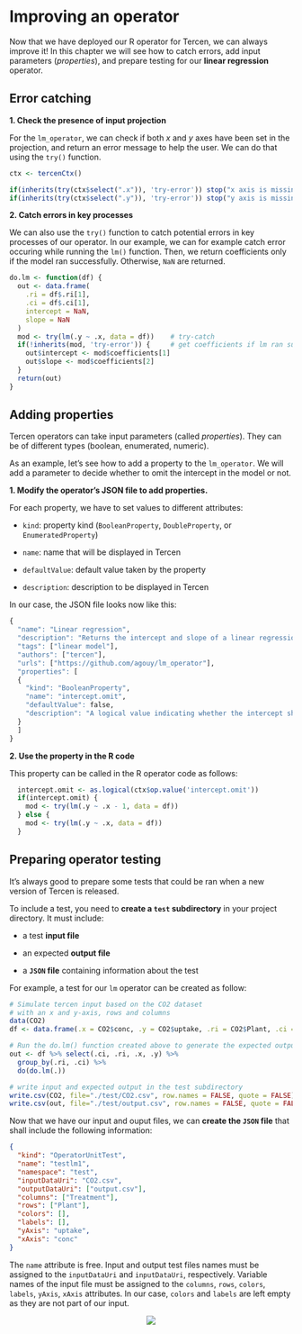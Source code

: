 # Improving an operator

Now that we have deployed our R operator for Tercen, we can always improve it! In this chapter we will see how to catch errors, add input parameters (_properties_), and prepare testing for our __linear regression__ operator.

## Error catching {-}

**1. Check the presence of input projection**

For the `lm_operator`, we can check if both _x_ and _y_ axes have been set in the projection, and return an error message to help the user. We can do that using the `try()` function.

```r
ctx <- tercenCtx()

if(inherits(try(ctx$select(".x")), 'try-error')) stop("x axis is missing.")
if(inherits(try(ctx$select(".y")), 'try-error')) stop("y axis is missing.")
```

**2. Catch errors in key processes**

We can also use the `try()` function to catch potential errors in key processes of our operator. In our example, we can for example catch error occuring while running the `lm()` function. Then, we return coefficients only if the model ran successfully. Otherwise, `NaN` are returned.

```r
do.lm <- function(df) {
  out <- data.frame(
    .ri = df$.ri[1],
    .ci = df$.ci[1],
    intercept = NaN,
    slope = NaN
  )
  mod <- try(lm(.y ~ .x, data = df))    # try-catch
  if(!inherits(mod, 'try-error')) {     # get coefficients if lm ran succesfully
    out$intercept <- mod$coefficients[1]
    out$slope <- mod$coefficients[2]
  }
  return(out)
}
```

## Adding properties {-}

Tercen operators can take input parameters (called _properties_). They can be of different types (boolean, enumerated, numeric).

As an example, let's see how to add a property to the `lm_operator`. We will add a parameter to decide whether to omit the intercept in the model or not.

**1. Modify the operator's JSON file to add properties.**

For each property, we have to set values to different attributes:

* `kind`: property kind (`BooleanProperty`, `DoubleProperty`, or `EnumeratedProperty`)

* `name`: name that will be displayed in Tercen

* `defaultValue`: default value taken by the property

* `description`: description to be displayed in Tercen

In our case, the JSON file looks now like this:

```r
{
  "name": "Linear regression",
  "description": "Returns the intercept and slope of a linear regression in a cell",
  "tags": ["linear model"],
  "authors": ["tercen"],
  "urls": ["https://github.com/agouy/lm_operator"],
  "properties": [
  {
    "kind": "BooleanProperty",
    "name": "intercept.omit",
    "defaultValue": false,
    "description": "A logical value indicating whether the intercept should be omitted in the model."
  }
  ]
}
```
**2. Use the property in the R code**

This property can be called in the R operator code as follows:

```r
  intercept.omit <- as.logical(ctx$op.value('intercept.omit'))
  if(intercept.omit) {
    mod <- try(lm(.y ~ .x - 1, data = df))
  } else {
    mod <- try(lm(.y ~ .x, data = df))
  }
```

## Preparing operator testing {-}

It's always good to prepare some tests that could be ran when a new version of Tercen is released.

To include a test, you need to __create a `test` subdirectory__ in your project directory. It must include:

* a test __input file__

* an expected __output file__

* a __`JSON` file__ containing information about the test

For example, a test for our `lm` operator can be created as follow:

```r
# Simulate tercen input based on the CO2 dataset 
# with an x and y-axis, rows and columns
data(CO2)
df <- data.frame(.x = CO2$conc, .y = CO2$uptake, .ri = CO2$Plant, .ci = CO2$Treatment)

# Run the do.lm() function created above to generate the expected output
out <- df %>% select(.ci, .ri, .x, .y) %>%
  group_by(.ri, .ci) %>%
  do(do.lm(.))

# write input and expected output in the test subdirectory
write.csv(CO2, file="./test/CO2.csv", row.names = FALSE, quote = FALSE)
write.csv(out, file="./test/output.csv", row.names = FALSE, quote = FALSE)
```

Now that we have our input and ouput files, we can __create the `JSON` file__ that shall include the following information:

```json
{
  "kind": "OperatorUnitTest",
  "name": "testlm1",
  "namespace": "test",
  "inputDataUri": "CO2.csv",
  "outputDataUri": ["output.csv"],
  "columns": ["Treatment"],
  "rows": ["Plant"],
  "colors": [],
  "labels": [],
  "yAxis": "uptake",
  "xAxis": "conc"
}
```

The `name` attribute is free. Input and output test files names must be assigned to the `inputDataUri` and `inputDataUri`, respectively. Variable names of the input file must be assigned to the `columns`, `rows`, `colors`, `labels`, `yAxis`, `xAxis` attributes. In our case,  `colors` and `labels` are left empty as they are not part of our input.

<center>![](images/goldfish.png)</center>
